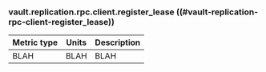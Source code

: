 ### vault.replication.rpc.client.register_lease ((#vault-replication-rpc-client-register_lease))

Metric type | Units | Description
----------- | ----- | -----------
BLAH     | BLAH    | BLAH